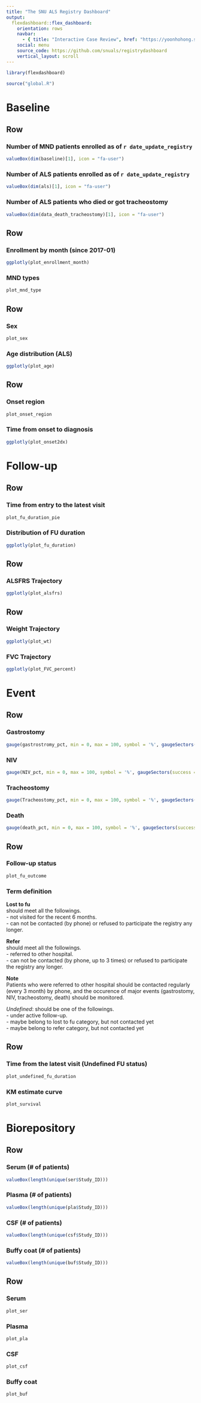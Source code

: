 ```yaml
---
title: "The SNU ALS Registry Dashboard"
output: 
  flexdashboard::flex_dashboard:
    orientation: rows
    navbar:
      - { title: "Interactive Case Review", href: "https://yoonhohong.shinyapps.io/ALSregistry2/"}
    social: menu
    source_code: https://github.com/snuals/registrydashboard
    vertical_layout: scroll
---
```


```r
library(flexdashboard)
```

```r
source("global.R")
```

Baseline
==================================================================

Row
------------------------------------------------------------------

### Number of MND patients enrolled as of `r date_update_registry`
```r
valueBox(dim(baseline)[1], icon = "fa-user")
```

### Number of ALS patients enrolled as of `r date_update_registry`
```r
valueBox(dim(als)[1], icon = "fa-user")
```

### Number of ALS patients who died or got tracheostomy
```r
valueBox(dim(data_death_tracheostomy)[1], icon = "fa-user")
```

Row
-----------------------------------------------------------------------

### Enrollment by month (since 2017-01)
```r
ggplotly(plot_enrollment_month)
```

### MND types
```r
plot_mnd_type
```

Row
-----------------------------------------------------------------------
### Sex
```r
plot_sex
```

### Age distribution (ALS)
```r
ggplotly(plot_age)
```

Row
----------------------------------------------------------------------
### Onset region
```r
plot_onset_region
```

### Time from onset to diagnosis 
```r
ggplotly(plot_onset2dx)
```

Follow-up
============================

Row
--------------------------
### Time from entry to the latest visit
```r
plot_fu_duration_pie
```

### Distribution of FU duration 
```r
ggplotly(plot_fu_duration)
```

Row
---------
### ALSFRS Trajectory 
```r
ggplotly(plot_alsfrs)
```

Row
--------
### Weight Trajectory
```r
ggplotly(plot_wt)
```

### FVC Trajectory
```r
ggplotly(plot_FVC_percent)
```

Event 
====================

Row 
------------------
### Gastrostomy 
```r
gauge(gastrostromy_pct, min = 0, max = 100, symbol = '%', gaugeSectors(success = c(20, 100), warning = c(10, 19), danger = c(0, 9)))
```

### NIV
```r
gauge(NIV_pct, min = 0, max = 100, symbol = '%', gaugeSectors(success = c(20, 100), warning = c(10, 19), danger = c(0, 9)))
```

### Tracheostomy 
```r
gauge(Tracheostomy_pct, min = 0, max = 100, symbol = '%', gaugeSectors(success = c(20, 100), warning = c(10, 19), danger = c(0, 9)))
```

### Death  
```r
gauge(death_pct, min = 0, max = 100, symbol = '%', gaugeSectors(success = c(20, 100), warning = c(10, 19), danger = c(0, 9)))
```

Row 
-----------
### Follow-up status 
```r
plot_fu_outcome
```

### Term definition

**Lost to fu**    
should meet all the followings.   
- not visited for the recent 6 months.   
- can not be contacted (by phone) or refused to participate the registry any longer.   

**Refer**   
should meet all the followings.    
- referred to other hospital.     
- can not be contacted (by phone, up to 3 times) or refused to participate the registry any longer.      

**Note**    
Patients who were referred to other hospital should be contacted regularly (every 3 month) by phone, and the occurence of major events (gastrostomy, NIV, tracheostomy, death) should be monitored.        

*Undefined*: should be one of the followings.       
- under active follow-up.      
- maybe belong to lost to fu category, but not contacted yet    
- maybe belong to refer category, but not contacted yet      

Row
---------------

### Time from the latest visit (Undefined FU status)
```r
plot_undefined_fu_duration
```

### KM estimate curve 
```r
plot_survival
```

Biorepository 
======================

Row
----------------------- 

### Serum (# of patients)  
```r
valueBox(length(unique(ser$Study_ID)))
```

### Plasma (# of patients) 
```r
valueBox(length(unique(pla$Study_ID)))
```

### CSF (# of patients)
```r
valueBox(length(unique(csf$Study_ID)))
```

### Buffy coat (# of patients) 
```r
valueBox(length(unique(buf$Study_ID)))
```

Row {data-height=300}
----------------------------   

### Serum 
```r
plot_ser
```

### Plasma 
```r
plot_pla
```

### CSF 
```r
plot_csf
```

### Buffy coat 
```r
plot_buf
```

















